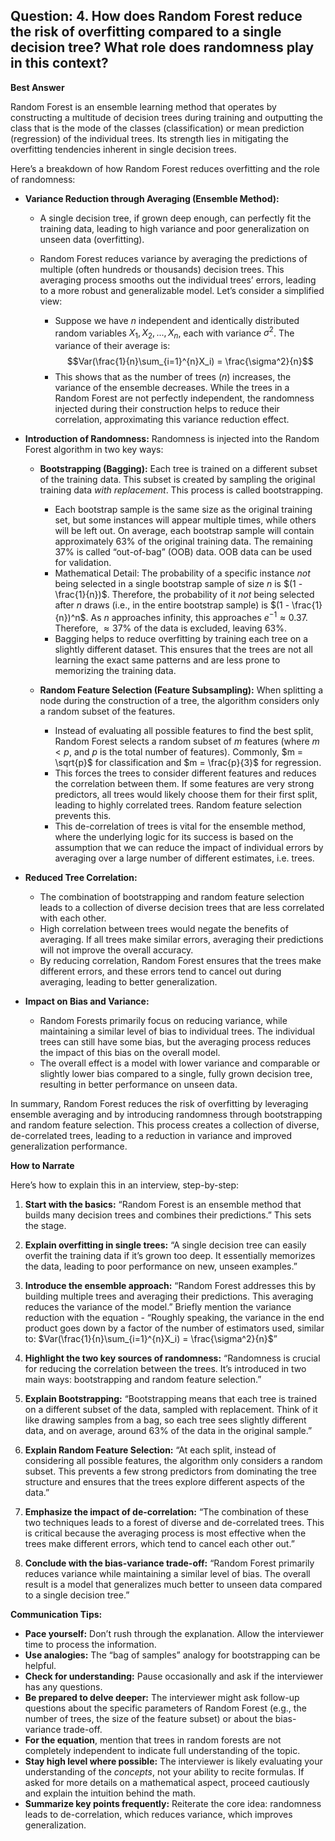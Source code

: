 ## Question: 4. How does Random Forest reduce the risk of overfitting compared to a single decision tree? What role does randomness play in this context?

**Best Answer**

Random Forest is an ensemble learning method that operates by constructing a multitude of decision trees during training and outputting the class that is the mode of the classes (classification) or mean prediction (regression) of the individual trees. Its strength lies in mitigating the overfitting tendencies inherent in single decision trees.

Here's a breakdown of how Random Forest reduces overfitting and the role of randomness:

*   **Variance Reduction through Averaging (Ensemble Method):**

    *   A single decision tree, if grown deep enough, can perfectly fit the training data, leading to high variance and poor generalization on unseen data (overfitting).
    *   Random Forest reduces variance by averaging the predictions of multiple (often hundreds or thousands) decision trees. This averaging process smooths out the individual trees' errors, leading to a more robust and generalizable model. Let's consider a simplified view:

        *   Suppose we have $n$ independent and identically distributed random variables $X_1, X_2, ..., X_n$, each with variance $\sigma^2$.  The variance of their average is:
            $$Var(\frac{1}{n}\sum_{i=1}^{n}X_i) = \frac{\sigma^2}{n}$$
        *   This shows that as the number of trees ($n$) increases, the variance of the ensemble decreases.  While the trees in a Random Forest are not perfectly independent, the randomness injected during their construction helps to reduce their correlation, approximating this variance reduction effect.

*   **Introduction of Randomness:**  Randomness is injected into the Random Forest algorithm in two key ways:

    *   **Bootstrapping (Bagging):**  Each tree is trained on a different subset of the training data.  This subset is created by sampling the original training data *with replacement*. This process is called bootstrapping.

        *   Each bootstrap sample is the same size as the original training set, but some instances will appear multiple times, while others will be left out.  On average, each bootstrap sample will contain approximately 63% of the original training data. The remaining 37% is called "out-of-bag" (OOB) data.  OOB data can be used for validation.
        *   Mathematical Detail: The probability of a specific instance *not* being selected in a single bootstrap sample of size *n* is $(1 - \frac{1}{n})$.  Therefore, the probability of it *not* being selected after *n* draws (i.e., in the entire bootstrap sample) is $(1 - \frac{1}{n})^n$. As $n$ approaches infinity, this approaches $e^{-1} \approx 0.37$. Therefore, $\approx 37\%$ of the data is excluded, leaving $63\%$.
        *   Bagging helps to reduce overfitting by training each tree on a slightly different dataset. This ensures that the trees are not all learning the exact same patterns and are less prone to memorizing the training data.
    *   **Random Feature Selection (Feature Subsampling):**  When splitting a node during the construction of a tree, the algorithm considers only a random subset of the features.

        *   Instead of evaluating all possible features to find the best split, Random Forest selects a random subset of $m$ features (where $m < p$, and $p$ is the total number of features).  Commonly, $m = \sqrt{p}$ for classification and $m = \frac{p}{3}$ for regression.
        *   This forces the trees to consider different features and reduces the correlation between them.  If some features are very strong predictors, all trees would likely choose them for their first split, leading to highly correlated trees. Random feature selection prevents this.
        *   This de-correlation of trees is vital for the ensemble method, where the underlying logic for its success is based on the assumption that we can reduce the impact of individual errors by averaging over a large number of different estimates, i.e. trees.

*   **Reduced Tree Correlation:**

    *   The combination of bootstrapping and random feature selection leads to a collection of diverse decision trees that are less correlated with each other.
    *   High correlation between trees would negate the benefits of averaging. If all trees make similar errors, averaging their predictions will not improve the overall accuracy.
    *   By reducing correlation, Random Forest ensures that the trees make different errors, and these errors tend to cancel out during averaging, leading to better generalization.

*   **Impact on Bias and Variance:**

    *   Random Forests primarily focus on reducing variance, while maintaining a similar level of bias to individual trees.  The individual trees can still have some bias, but the averaging process reduces the impact of this bias on the overall model.
    *   The overall effect is a model with lower variance and comparable or slightly lower bias compared to a single, fully grown decision tree, resulting in better performance on unseen data.

In summary, Random Forest reduces the risk of overfitting by leveraging ensemble averaging and by introducing randomness through bootstrapping and random feature selection. This process creates a collection of diverse, de-correlated trees, leading to a reduction in variance and improved generalization performance.

**How to Narrate**

Here's how to explain this in an interview, step-by-step:

1.  **Start with the basics:** "Random Forest is an ensemble method that builds many decision trees and combines their predictions."  This sets the stage.

2.  **Explain overfitting in single trees:** "A single decision tree can easily overfit the training data if it's grown too deep. It essentially memorizes the data, leading to poor performance on new, unseen examples."

3.  **Introduce the ensemble approach:** "Random Forest addresses this by building multiple trees and averaging their predictions.  This averaging reduces the variance of the model."  Briefly mention the variance reduction with the equation - "Roughly speaking, the variance in the end product goes down by a factor of the number of estimators used, similar to: $Var(\frac{1}{n}\sum_{i=1}^{n}X_i) = \frac{\sigma^2}{n}$"

4.  **Highlight the two key sources of randomness:** "Randomness is crucial for reducing the correlation between the trees. It's introduced in two main ways: bootstrapping and random feature selection."

5.  **Explain Bootstrapping:**  "Bootstrapping means that each tree is trained on a different subset of the data, sampled with replacement. Think of it like drawing samples from a bag, so each tree sees slightly different data, and on average, around 63% of the data in the original sample."

6.  **Explain Random Feature Selection:** "At each split, instead of considering all possible features, the algorithm only considers a random subset. This prevents a few strong predictors from dominating the tree structure and ensures that the trees explore different aspects of the data."

7.  **Emphasize the impact of de-correlation:** "The combination of these two techniques leads to a forest of diverse and de-correlated trees. This is critical because the averaging process is most effective when the trees make different errors, which tend to cancel each other out."

8.  **Conclude with the bias-variance trade-off:** "Random Forest primarily reduces variance while maintaining a similar level of bias. The overall result is a model that generalizes much better to unseen data compared to a single decision tree."

**Communication Tips:**

*   **Pace yourself:** Don't rush through the explanation. Allow the interviewer time to process the information.
*   **Use analogies:** The "bag of samples" analogy for bootstrapping can be helpful.
*   **Check for understanding:** Pause occasionally and ask if the interviewer has any questions.
*   **Be prepared to delve deeper:** The interviewer might ask follow-up questions about the specific parameters of Random Forest (e.g., the number of trees, the size of the feature subset) or about the bias-variance trade-off.
*   **For the equation**, mention that trees in random forests are not completely independent to indicate full understanding of the topic.
*   **Stay high level where possible:** The interviewer is likely evaluating your understanding of the *concepts*, not your ability to recite formulas. If asked for more details on a mathematical aspect, proceed cautiously and explain the intuition behind the math.
*   **Summarize key points frequently:** Reiterate the core idea: randomness leads to de-correlation, which reduces variance, which improves generalization.
